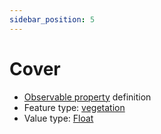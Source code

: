 ```yaml
---
sidebar_position: 5
---
```



# Cover

- [Observable property](/viewers/dawe-vocabs?uri=https://linked.data.gov.au/def/nrm/60c714fa-4e8d-454d-b4cd-7fe77da7f47e) definition
- Feature type: [vegetation](http://linked.data.gov.au/def/tern-cv/2be2d5ce-ca9d-4dff-8e79-948983944f95)
- Value type: [Float](https://w3id.org/tern/ontologies/tern/Float)

<Example
  protocolModule="plot-description"
  observableProperty="https://linked.data.gov.au/def/nrm/60c714fa-4e8d-454d-b4cd-7fe77da7f47e"
/>
